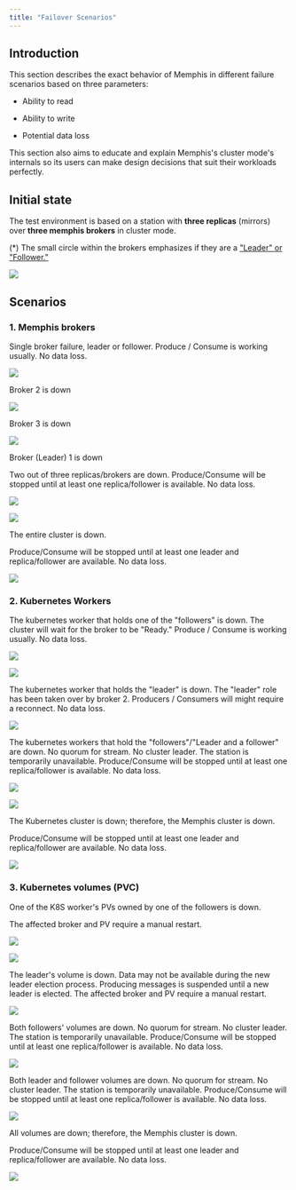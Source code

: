 ```yaml
---
title: "Failover Scenarios"
---
```


## Introduction

This section describes the exact behavior of Memphis in different failure scenarios based on three parameters: 

* Ability to read

* Ability to write

* Potential data loss

This section also aims to educate and explain Memphis's cluster mode's internals so its users can make design decisions that suit their workloads perfectly.

## Initial state

The test environment is based on a station with **three replicas** (mirrors) over **three memphis brokers** in cluster mode.

(\*) The small circle within the brokers emphasizes if they are a ["Leader" or "Follower."](/memphis/memphis/concepts/station#leaders-and-followers)

![](/images/initial%20state.jpeg)

## Scenarios

### 1\. Memphis brokers

Single broker failure, leader or follower. Produce / Consume is working usually. No data loss.

![](/images/broker%201.jpeg)

Broker 2 is down

![](/images/broker%202.jpeg)

Broker 3 is down

![](/images/broker%203.jpeg)

Broker (Leader) 1 is down

Two out of three replicas/brokers are down. Produce/Consume will be stopped until at least one replica/follower is available. No data loss.

![](/images/broker%204.jpeg)

![](/images/broker%205.jpeg)

The entire cluster is down. 

Produce/Consume will be stopped until at least one leader and replica/follower are available. No data loss.

![](/images/broker%206.jpeg)

### 2\. Kubernetes Workers

The kubernetes worker that holds one of the "followers" is down. The cluster will wait for the broker to be "Ready." Produce / Consume is working usually. No data loss.

![](/images/k8s%201.jpeg)

![](/images/k8s%202.jpeg)

The kubernetes worker that holds the "leader" is down. The "leader" role has been taken over by broker 2\. Producers / Consumers will might require a reconnect. No data loss.

![](/images/k8s%203.jpeg)

The kubernetes workers that hold the "followers"/"Leader and a follower" are down. No quorum for stream. No cluster leader. The station is temporarily unavailable. Produce/Consume will be stopped until at least one replica/follower is available. No data loss.

![](/images/k8s%204.jpeg)

![](/images/k8s%205.jpeg)

The Kubernetes cluster is down; therefore, the Memphis cluster is down.

Produce/Consume will be stopped until at least one leader and replica/follower are available. No data loss.

![](/images/k8s%206.jpeg)

### 3\. Kubernetes volumes (PVC)

One of the K8S worker's PVs owned by one of the followers is down.

The affected broker and PV require a manual restart.

![](/images/pv1.jpeg)

![](/images/pv2.jpeg)

The leader's volume is down. Data may not be available during the new leader election process. Producing messages is suspended until a new leader is elected. The affected broker and PV require a manual restart.

![](/images/pv3.jpeg)

Both followers' volumes are down. No quorum for stream. No cluster leader. The station is temporarily unavailable. Produce/Consume will be stopped until at least one replica/follower is available. No data loss.

![](/images/pv4.jpeg)

Both leader and follower volumes are down. No quorum for stream. No cluster leader. The station is temporarily unavailable. Produce/Consume will be stopped until at least one replica/follower is available. No data loss.

![](/images/pv5.jpeg)

All volumes are down; therefore, the Memphis cluster is down.

Produce/Consume will be stopped until at least one leader and replica/follower are available. No data loss.

![](/images/pv6.jpeg)